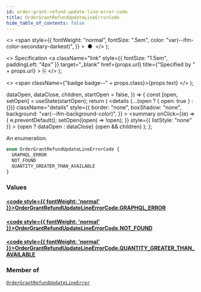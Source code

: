 ```yaml
---
id: order-grant-refund-update-line-error-code
title: OrderGrantRefundUpdateLineErrorCode
hide_table_of_contents: false
---
```


  <>
    <span
      style={{
        fontWeight: "normal",
        fontSize: ".5em",
        color: "var(--ifm-color-secondary-darkest)",
      }}
    >
      &nbsp;●&nbsp;
    </span>
  </>
);

  <>
    Specification
    <a
      className="link"
      style={{ fontSize: "1.5em", paddingLeft: "4px" }}
      target="\_blank"
      href={props.url}
      title={"Specified by " + props.url}
    >
      ⎘
    </a>
  </>
);

  <>
    <span className={"badge badge--" + props.class}>{props.text}</span>
  </>
);


  dataOpen,
  dataClose,
  children,
  startOpen = false,
}) => {
  const [open, setOpen] = useState(startOpen);
  return (
    <details
      {...(open ? { open: true } : {})}
      className="details"
      style={{
        border: "none",
        boxShadow: "none",
        background: "var(--ifm-background-color)",
      }}
    >
      <summary
        onClick={(e) => {
          e.preventDefault();
          setOpen((open) => !open);
        }}
        style={{ listStyle: "none" }}
      >
        {open ? dataOpen : dataClose}
      </summary>
      {open && children}
    </details>
  );
};

An enumeration.

```graphql
enum OrderGrantRefundUpdateLineErrorCode {
  GRAPHQL_ERROR
  NOT_FOUND
  QUANTITY_GREATER_THAN_AVAILABLE
}
```

### Values

#### [<code style={{ fontWeight: 'normal' }}>OrderGrantRefundUpdateLineErrorCode.<b>GRAPHQL_ERROR</b></code>](#)

>

#### [<code style={{ fontWeight: 'normal' }}>OrderGrantRefundUpdateLineErrorCode.<b>NOT_FOUND</b></code>](#)

>

#### [<code style={{ fontWeight: 'normal' }}>OrderGrantRefundUpdateLineErrorCode.<b>QUANTITY_GREATER_THAN_AVAILABLE</b></code>](#)

>

### Member of

[`OrderGrantRefundUpdateLineError`](../../../api-reference/miscellaneous/objects/order-grant-refund-update-line-error) <Badge class="secondary" text="object"/>
